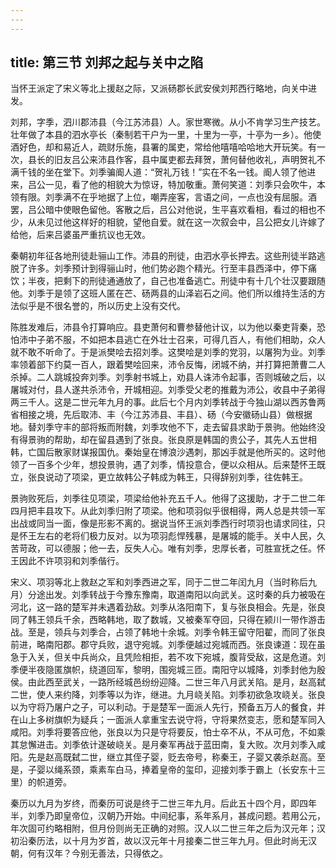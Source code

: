 ```yaml
---
---
---
```

title: 第三节 刘邦之起与关中之陷
---




当怀王派定了宋义等北上援赵之际，又派砀郡长武安侯刘邦西行略地，向关中进发。

刘邦，字季，泗川郡沛县（今江苏沛县）人。家世寒微。从小不肯学习生产技艺。壮年做了本县的泗水亭长（秦制若干户为一里，十里为一亭，十亭为一乡）。他使酒好色，却和易近人，疏财乐施，县署的属吏，常给他嘻嘻哈哈地大开玩笑。有一次，县长的旧友吕公来沛县作客，县中属吏都去拜贺，萧何替他收礼，声明贺礼不满千钱的坐在堂下。刘季骗阍人道：“贺礼万钱！”实在不名一钱。阍人领了他进来，吕公一见，看了他的相貌大为惊讶，特加敬重。萧何笑道：刘季只会吹牛，本领有限。刘季满不在乎地据了上位，嘲弄座客，言语之间，一点也没有屈服。酒罢，吕公暗中使眼色留他。客散之后，吕公对他说，生平喜欢看相，看过的相也不少，从未见过他这样好的相貌，望他自爱。就在这一次叙会中，吕公把女儿许嫁了给他，后来吕婆虽严重抗议也无效。

秦朝初年征各地刑徒赴骊山工作。沛县的刑徒，由泗水亭长押去。这些刑徒半路逃脱了许多。刘季预计到得骊山时，他们势必跑个精光。行至丰县西泽中，停下痛饮；半夜，把剩下的刑徒通通放了，自己也准备逃亡。刑徒中有十几个壮汉要跟随他。刘季于是领了这班人匿在芒、砀两县的山泽岩石之间。他们所以维持生活的方法似乎是不很名誉的，所以历史上没有交代。

陈胜发难后，沛县令打算响应。县吏萧何和曹参替他计议，以为他以秦吏背秦，恐怕沛中子弟不服，不如把本县逃亡在外壮士召来，可得几百人，有他们相助，众人就不敢不听命了。于是派樊哙去招刘季。这樊哙是刘季的党羽，以屠狗为业。刘季率领着部下约莫一百人，跟着樊哙回来，沛令反悔，闭城不纳，并打算把萧曹二人杀掉。二人跳城投奔刘季。刘季射书城上，劝县人诛沛令起事，否则城破之后，以屠城对付，县人遂共杀沛令，开城相迎。刘季受父老的推戴为沛公，收县中子弟得两三千人。这是二世元年九月的事。此后七个月内刘季转战于今独山湖以西苏鲁两省相接之境，先后取沛、丰（今江苏沛县、丰县）、砀（今安徽砀山县）做根据地。替刘季守丰的部将叛而附魏，刘季攻他不下，走去留县求助于景驹。他始终没有得景驹的帮助，却在留县遇到了张良。张良原是韩国的贵公子，其先人五世相韩，亡国后散家财谋报国仇。秦始皇在博浪沙遇刺，那凶手就是他所买的。这时他领了一百多个少年，想投景驹，遇了刘季，情投意合，便以众相从。后来楚怀王既立，张良说动了项梁，更立故韩公子韩成为韩王，只得辞别刘季，往佐韩王。

景驹败死后，刘季往见项梁，项梁给他补充五千人。他得了这援助，才于二世二年四月把丰县攻下。从此刘季归附了项梁。他和项羽似乎很相得，两人总是共领一军出战或同当一面，像是形影不离的。据说当怀王派刘季西行时项羽也请求同往，只是怀王左右的老将们极力反对。以为项羽彪悍残暴，是屠城的能手。关中人民，久苦苛政，可以德服；他一去，反失人心。唯有刘季，忠厚长者，可胜宣抚之任。怀王因此不许项羽和刘季偕行。

宋义、项羽等北上救赵之军和刘季西进之军，同于二世二年闰九月（当时称后九月）分途出发。刘季转战于今豫东豫南，取道南阳以向武关。这时秦的兵力被吸在河北，这一路的楚军并未遇着劲敌。刘季从洛阳南下，复与张良相会。先是，张良同了韩王领兵千余，西略韩地，取了数城，又被秦军夺回，只得在颍川一带作游击战。至是，领兵与刘季合，占领了韩地十余城。刘季令韩王留守阳翟，而同了张良前进，略南阳郡。郡守兵败，退守宛城。刘季便越过宛城而西。张良谏道：现在虽急于入关，但关中兵尚众，且凭险相拒，若不攻下宛城，腹背受敌，这是危道。刘季便半夜隐匿旗帜，绕道回军，黎明，围宛城三匝。南阳守以城降，刘季封他为殷侯。由此西至武关，一路所经城邑纷纷迎降。二世三年八月武关陷。是月，赵高弑二世，使人来约降，刘季等以为诈，继进。九月峣关陷。刘季初欲急攻峣关。张良以为守将乃屠户之子，可以利动。于是楚军一面派人先行，预备五万人的餐食，并在山上多树旗帜为疑兵；一面派人拿重宝去说守将，守将果然变志，愿和楚军同入咸阳。刘季将要答应他，张良以为只是守将要反，怕士卒不从，不从可危，不如乘其怠懈进击。刘季依计遂破峣关。是月秦军再战于蓝田南，复大败。次月刘季入咸阳。先是赵高既弑二世，继立其侄子婴，贬去帝号，称秦王，子婴又袭杀赵高。至是，子婴以绳系颈，乘素车白马，捧着皇帝的玺印，迎接刘季于霸上（长安东十三里）的帜道旁。

秦历以九月为岁终，而秦历可说是终于二世三年九月。后此五十四个月，即四年半，刘季乃即皇帝位，汉朝乃开始。中间纪事，系年系月，甚成问题。若用公元，年次固可约略相附，但月份则尚无正确的对照。汉人以二世三年之后为汉元年；汉初沿秦历法，以十月为岁首，故以汉元年十月接秦二世三年九月。但此时尚无汉朝，何有汉年？今别无善法，只得依之。